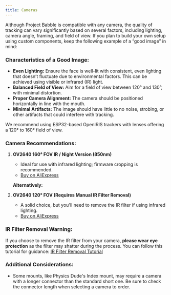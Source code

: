 ```yaml
---
title: Cameras
---
```


Although Project Babble is compatible with any camera, the quality of tracking can vary significantly based on several factors, including lighting, camera angle, framing, and field of view. If you plan to build your own setup using custom components, keep the following example of a “good image” in mind:

### Characteristics of a Good Image:

- **Even Lighting:** Ensure the face is well-lit with consistent, even lighting that doesn’t fluctuate due to environmental factors. This can be achieved using visible or infrared (IR) light.
- **Balanced Field of View:** Aim for a field of view between 120° and 130°, with minimal distortion.
- **Proper Camera Alignment:** The camera should be positioned horizontally in line with the mouth.
- **Minimal Artifacts:** The image should have little to no noise, strobing, or other artifacts that could interfere with tracking.

We recommend using ESP32-based OpenIRIS trackers with lenses offering a 120° to 160° field of view. 

### Camera Recommendations:

1. **OV2640 160° FOV IR / Night Version (850nm)**
   - Ideal for use with infrared lighting; firmware cropping is recommended.
   - [Buy on AliExpress](https://www.aliexpress.com/item/3256802853835121.html)
   
   **Alternatively:**
   
2. **OV2640 120° FOV (Requires Manual IR Filter Removal)**
   - A solid choice, but you'll need to remove the IR filter if using infrared lighting.
   - [Buy on AliExpress](https://www.aliexpress.com/item/3256804332354572.html)   

### IR Filter Removal Warning:

If you choose to remove the IR filter from your camera, **please wear eye protection** as the filter may shatter during the process. You can follow this tutorial for guidance: [IR Filter Removal Tutorial](https://www.youtube.com/watch?v=QYH-FWvDbDc)

### Additional Considerations:

- Some mounts, like Physics Dude's Index mount, may require a camera with a longer connector than the standard short one. Be sure to check the connector length when selecting a camera to order.
